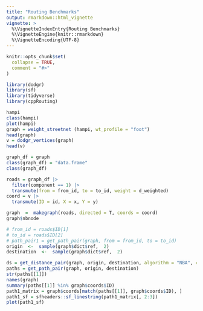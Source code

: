 ```yaml
---
title: "Routing Benchmarks"
output: rmarkdown::html_vignette
vignette: >
  %\VignetteIndexEntry{Routing Benchmarks}
  %\VignetteEngine{knitr::rmarkdown}
  %\VignetteEncoding{UTF-8}
---
```


```r
knitr::opts_chunk$set(
  collapse = TRUE,
  comment = "#>"
)
```

```r
library(dodgr)
library(sf)
library(tidyverse)
library(cppRouting)
```


```r
hampi
class(hampi)
plot(hampi)
graph = weight_streetnet (hampi, wt_profile = "foot")
head(graph)
v = dodgr_vertices(graph)
head(v)
```

```r
graph_df = graph
class(graph_df) = "data.frame"
class(graph_df)

roads = graph_df |>
  filter(component == 1) |>
  transmute(from = from_id, to = to_id, weight = d_weighted)
coord = v |>
  transmute(ID = id, X = x, Y = y)
```


```r
graph  =  makegraph(roads, directed = T, coords = coord)
graph$nbnode
```

```r
# from_id = roads$ID[1]
# to_id = roads$ID[2]
# path_pair1 = get_path_pair(graph, from = from_id, to = to_id)
origin  <-  sample(graph$dict$ref,  2)
destination  <-  sample(graph$dict$ref,  2)

ds = get_distance_pair(graph, origin, destination, algorithm = "NBA", constant = 110/0.06)
paths = get_path_pair(graph, origin, destination)
str(paths[[1]])
names(graph)
summary(paths[[1]] %in% graph$coords$ID)
path1_matrix = graph$coords[match(paths[[1]], graph$coords$ID), ]
path1_sf = sfheaders::sf_linestring(path1_matrix[, 2:3])
plot(path1_sf)
```